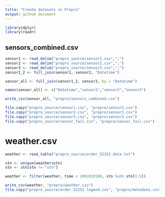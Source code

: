 ```yaml
---
title: "Create datasets in Propro"
output: github_document
---
```



```r
library(dplyr)
library(readr)
```

## sensors_combined.csv


```r


sensor1 <- read_delim("prepro_source/sensor1.csv",";")
sensor2 <- read_delim("prepro_source/sensor2.csv",";")
sensor3 <- read_delim("prepro_source/sensor3.csv",";")
sensor1_2 <- full_join(sensor1, sensor2, "Datetime")

sensor_all <- full_join(sensor1_2, sensor3, by = "Datetime")

names(sensor_all) <- c("Datetime","sensor1","sensor2","sensor3")

write_csv(sensor_all, "prepro/sensors_combined.csv")

file.copy("prepro_source/sensor1.csv", "prepro/sensor1.csv")
file.copy("prepro_source/sensor2.csv", "prepro/sensor2.csv")
file.copy("prepro_source/sensor3.csv", "prepro/sensor3.csv")
file.copy("prepro_source/sensor_fail.csv", "prepro/sensor_fail.csv")

```


# weather.csv

```r

weather <- read_table("prepro_source/order_52252_data.txt")

stn <- unique(weather$stn)
stn <- stn[stn != "stn"]

weather <- filter(weather, time < 2002010100, stn %in% stn[1:5])

write_csv(weather, "prepro/weather.csv")
file.copy("prepro_source/order_52252_legend.csv", "prepro/metadata.csv")
```


